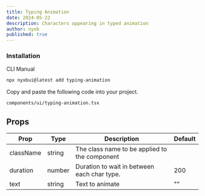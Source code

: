 ```yaml
---
title: Typing Animation
date: 2024-05-22
description: Characters appearing in typed animation
author: nyxb
published: true
---
```


<ComponentPreview name="typing-animation-demo" />


### Installation

<Tabs defaultValue="cli">

<TabsList>
  <TabsTrigger value="cli">CLI</TabsTrigger>
  <TabsTrigger value="manual">Manual</TabsTrigger>
</TabsList>
<TabsContent value="cli">

```bash
npx nyxbui@latest add typing-animation
```

</TabsContent>

<TabsContent value="manual">

<Steps>

Copy and paste the following code into your project.

```text
components/ui/typing-animation.tsx
```

<ComponentSource name="typing-animation" />

</Steps>

</TabsContent>

</Tabs>

## Props

| Prop        | Type            | Description                                        | Default |
| ----------- | --------------- | -------------------------------------------------- | ------- |
| className   | string          | The class name to be applied to the component      |         |
| duration    | number          | Duration to wait in between each char type.        | 200    |
| text        | string          | Text to animate                                    | ""      |
